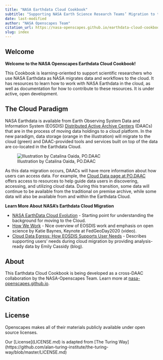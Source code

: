 ```yaml
---
title: "NASA Earthdata Cloud Cookbook"
subtitle: "Supporting NASA Earth Science Research Teams’ Migration to the Cloud" 
date: last-modified
author: "NASA Openscapes Team"
citation_url: https://nasa-openscapes.github.io/earthdata-cloud-cookbook/
slug: index
---
```


## Welcome

**Welcome to the NASA Openscapes Earthdata Cloud Cookbook!**

This Cookbook is learning-oriented to support scientific researchers who use NASA Earthdata as NASA migrates data and workflows to the cloud. It has resources to learn how to work with NASA Earthdata in the cloud, as well as documentation for how to contribute to these resources. It is under active, open development.

## The Cloud Paradigm

NASA Earthdata is available from Earth Observing System Data and Information System (EOSDIS) [Distributed Active Archive Centers](https://earthdata.nasa.gov/eosdis/daacs) (DAACs) that are in the process of moving data holdings to a cloud platform. In the new paradigm, data storage (orange in the illustration) will migrate to the cloud (green) and DAAC-provided tools and services built on top of the data are co-located in the Earthdata Cloud.

![Illustration by Catalina Oaida, PO.DAAC](images/cloud-paradigm-earthdata-oaida.jpg)

As this data migration occurs, DAACs will have more information about how users can access data. For example, the [Cloud Data page at PO.DAAC](https://podaac.jpl.nasa.gov/cloud-datasets/about) offers access to resources to help guide data users in discovering, accessing, and utilizing cloud data. During this transition, some data will continue to be available from the traditional on premise archive, while some data will also be available from and within the Earthdata Cloud.

**Learn More About NASA's Earthdata Cloud Migration**

-   [NASA EarthData Cloud Evolution](https://earthdata.nasa.gov/eosdis/cloud-evolution) - Starting point for understanding the background for moving to the Cloud.
-   [How We Work](https://vimeo.com/434343794) - Nice overview of EOSDIS work and emphasis on open science by Katie Baynes, Keynote at FedGeoDay2020 (video).
-   [Cloud Data Egress: How EOSDIS Supports User Needs](https://earthdata.nasa.gov/learn/articles/cloud-data-egress) - Describes supporting users' needs during cloud migration by providing analysis-ready data by Emily Cassidy (blog).

## About

This Earthdata Cloud Cookbook is being developed as a cross-DAAC collaboration by the NASA-Openscapes Team. Learn more at [nasa-openscapes.github.io](https://nasa-openscapes.github.io).

## Citation

## License

Openscapes makes all of their materials publicly available under open source licenses.

Our \[License\](LICENSE.md) is adapted from \[The Turing Way\](https://github.com/alan-turing-institute/the-turing-way/blob/master/LICENSE.md)

